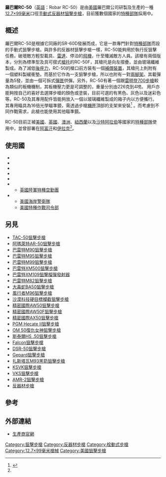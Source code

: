 {{noteTA
|G1=軍事
|G2=長度單位
|G3=Firearms
}}
{{Infobox Weapon
|name= 羅巴爾RC-50
|image= File:Robar RC-50 anti material sniper rifle.JPG
|image_size= 300px
|caption= 羅巴爾RC-50
|origin={{flagcountry|United States}}
|type=[[手動槍機|栓式]][[狙擊步槍|狙擊步槍]]<br/>[[反器材步槍|反器材步槍]]
<!-- Type selection -->
|is_ranged=yes
<!-- Service history -->
|service= 
|used_by= 
|wars= [[阿富汗戰爭_(2001年)|2001年阿富汗戰爭]]<br/>[[伊拉克戰爭|2003年伊拉克戰爭]]
<!-- Production history -->
|designer= 
|design_date=
|manufacturer=羅巴爾公司（Robar Companies, Inc）
|production_date=
|number= 
|variants=RC-50F
<!-- General specifications -->
|weight= 25嗙（11.34公斤）
|length= 36吋（91.44厘米）
|part_length= 24或29吋（60.96或73.66厘米）
|crew=
<!-- Ranged weapon specifications --> 
|cartridge= [[.50_BMG|12.7×99毫米北約彈]]（.50 BMG）
|caliber= 12.7×99mm
|action=  [[手動槍機|旋轉後拉式槍機]]
|mode= {{tsl|en|Repeating rifle|連發步槍|連發}}
|velocity= 
|range= 2,000米
|max_range= 
|feed= 5發[[彈匣|彈匣]]
|sights= 各種瞄準鏡<br/>16倍光學瞄準鏡
}}

'''羅巴爾RC-50'''（[[英語|英語]]：Robar RC-50）是由[[美國|美國]]羅巴爾公司研製及生產的一種[[.50_BMG|12.7×99毫米]]口徑[[手動槍機|手動式]][[反器材步槍|反器材]][[狙擊步槍|狙擊步槍]]，目前獲數個國家的[[特種部隊|特種部隊]]採用中。

== 概述 ==
羅巴爾RC-50是根據它同廠的SR-60D發展而成，它是一款專門針對[[特種部隊|特種部隊]]而設的手動式狙擊步槍。與許多的反器材狙擊步槍一樣，RC-50能夠用於執行反狙擊任務，破壞敵方輕型載具、[[雷達|雷達]]、停泊的[[飛機|飛機]]，什至殲滅敵方人員。該槍有兩個版本，分別為標準型及具可摺式[[槍托|槍托]]的RC-50F，其槍托是向左摺疊，並由玻璃纖維製成。為了減低[[後座力|後座力]]，RC-50的槍口前方裝有一個[[砲口制動器|補償裝置]]，其槍托上則附有一個塑料製緩衝墊。而基於它作為一支狙擊步槍，所以也附有一對[[兩腳架|兩腳架]]。其載彈量為5發，並由一個可拆式[[彈匣|彈匣]]供彈。另外，RC-50有著一個跟[[雷明登700步槍|雷明登700步槍]]較為類似的板機機制，其板機壓力更是可調整的，重量分別由226克到4嗙。 用戶亦能夠按自己的喜好去選擇步槍的顏色或塗裝，目前可選的有黑色、灰色以及迷彩色等。RC-50及其專用配件皆能夠放入一個以玻璃纖維製成的箱子内以方便攜行。其專用瞄具為16倍光學瞄準鏡，需透過步槍[[機匣|機匣]]頂部的支架來安裝<ref name=RC-50>{{Cite web |url=http://tonnel-ufo.ru/eanglish/weapon/sniper-rifle-robar-50-bmg-robar-rc-50-robar-rc-50f.php |title=存档副本 |access-date=2014-08-05 |archive-date=2019-01-24 |archive-url=https://web.archive.org/web/20190124203423/http://tonnel-ufo.ru/eanglish/weapon/sniper-rifle-robar-50-bmg-robar-rc-50-robar-rc-50f.php |dead-url=no }}</ref> 。而考慮到不同作戰需求，此槍也能使用其他瞄準鏡。


RC-50目前正被[[美國|美國]]、[[英國|英國]]、[[澳洲|澳洲]]、[[紐西蘭|紐西蘭]]以及[[沙特阿拉伯|沙特阿拉伯]]等國家的[[特種部隊|特種部隊]]使用中，並曾部署在[[阿富汗|阿富汗]]和[[伊拉克|伊拉克]]<ref name=RC-50/>。

== 使用國 ==
* {{flagcountry|Australia}}
* {{flagcountry|Malaysia}}
* {{flagcountry|New Zealand}}
* {{flagcountry|Saudi Arabia}}
* {{flagcountry|Turkey}}
* {{flagcountry|United Kingdom}}
** [[英國陸軍|英國陸軍]][[特種空勤團|特種空勤團]]
* {{flagcountry|United States}}
** [[美國海岸警衛隊|美國海岸警衛隊]]
** [[美國特種作戰司令部|美國特種作戰司令部]]

== 另見 ==
* [[TAC-50狙擊步槍|TAC-50狙擊步槍]]
* [[阿瑪萊特AR-50狙擊步槍|阿瑪萊特AR-50狙擊步槍]]
* [[巴雷特M90狙擊步槍|巴雷特M90狙擊步槍]]
* [[巴雷特M95狙擊步槍|巴雷特M95狙擊步槍]]
* [[巴雷特M99狙擊步槍|巴雷特M99狙擊步槍]]
* [[巴雷特XM500狙擊步槍|巴雷特XM500狙擊步槍]]
* [[巴雷特XM109狙擊榴彈發射器|巴雷特XM109狙擊榴彈發射器]]
* [[巴雷特M82狙擊步槍|巴雷特M82狙擊步槍]]
* [[大毒蛇BA50狙擊步槍|大毒蛇BA50狙擊步槍]]
* [[風行者M96狙擊步槍|風行者M96狙擊步槍]]
* [[沙漠科技硬目標攔截狙擊步槍|沙漠科技硬目標攔截狙擊步槍]]
* [[精密國際AW50狙擊步槍|精密國際AW50狙擊步槍]]
* [[精密國際AW50F狙擊步槍|精密國際AW50F狙擊步槍]]
* [[精密國際AX50狙擊步槍|精密國際AX50狙擊步槍]]
* [[PGM_Hecate_II狙擊步槍|PGM Hecate II狙擊步槍]]
* [[OM_50復仇女神狙擊步槍|OM 50復仇女神狙擊步槍]]
* [[斯泰爾HS_.50狙擊步槍|斯泰爾HS .50狙擊步槍]]
* [[Falcon狙擊步槍|Falcon狙擊步槍]]
* [[DSR-50狙擊步槍|DSR-50狙擊步槍]]
* [[Gepard狙擊步槍|Gepard狙擊步槍]]
* [[扎斯塔瓦M93黑箭狙擊步槍|扎斯塔瓦M93黑箭狙擊步槍]]
* [[KSVK狙擊步槍|KSVK狙擊步槍]]
* [[VKS狙擊步槍|VKS狙擊步槍]]
* [[AMR-2狙擊步槍|AMR-2狙擊步槍]]
* [[反器材步槍|反器材步槍]]

== 參考 ==
<references/>

== 外部連結 ==
{{Commons|Category:Robar RC-50}}
* [http://robarguns.com/ 生產商官網] {{Wayback|url=http://robarguns.com/ |date=20210427234139 }}

[[Category:狙擊步槍|Category:狙擊步槍]]
[[Category:反器材步槍|Category:反器材步槍]]
[[Category:栓動式步槍|Category:栓動式步槍]]
[[Category:12.7×99毫米槍械|Category:12.7×99毫米槍械]]
[[Category:美國狙擊步槍|Category:美國狙擊步槍]]